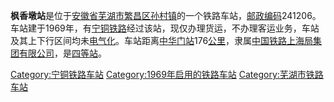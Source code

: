 {{noteTA
|1=zh-cn:始发车次; zh-hk:列車班次;
|2=zh-cn:车次; zh-hk:班次;
}}
{{Infobox China railway station 
|车站名称 = 枫香墩站
|车站名称拼音 = 
|车站位置 = [[安徽省|安徽省]][[芜湖市|芜湖市]][[繁昌区|繁昌区]]
|归属 = [[中国铁路上海局集团有限公司|中国铁路上海局集团有限公司]]
|车站等级 = [[四等站_(中铁)|四等站]]
|线路 = [[宁铜铁路|宁铜铁路]]
}}
'''枫香墩站'''是位于[[安徽省|安徽省]][[芜湖市|芜湖市]][[繁昌区|繁昌区]][[孙村镇|孙村镇]]的一个铁路车站，[[邮政编码|邮政编码]]241206。车站建于1969年，有[[宁铜铁路|宁铜铁路]]经过该站，现仅办理货运，不办理客运业务，车站及其上下行区间均未[[电气化|电气化]]。车站距离[[中华门站_(中国铁路)|中华门站]]176[[公里|公里]]，隶属[[中国铁路上海局集团有限公司|中国铁路上海局集团有限公司]]，是[[四等站_(中铁)|四等站]]。

{{start rail box}}
{{s-inop|[[繁昌北站|繁昌北站]]}}
{{s-line|[[宁铜铁路|宁铜铁路]]}}
{{s-inop|[[钟鸣站|钟鸣站]]}}
{{end box}}
{{宁铜铁路}}
{{铁路车站小作品}}
{{安徽小作品}}

[[Category:宁铜铁路车站|Category:宁铜铁路车站]]
[[Category:1969年启用的铁路车站|Category:1969年启用的铁路车站]]
[[Category:芜湖市铁路车站|Category:芜湖市铁路车站]]
